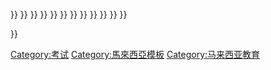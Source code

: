 {{Navbox
| name  = PMR 科目
|image=
|titlestyle= background:#FC9;
| title = '''马来西亚初中评估考试'''
| list1 = <div>
{{nowrap|'''马来文'''</big> {{•}} }}
{{nowrap|'''英文''' {{•}} }}
{{nowrap|'''华文''' {{•}} }}
{{nowrap|'''淡米尔文''' {{•}} }}
{{nowrap|'''伊斯兰研究''' {{•}} }}
{{nowrap|'''历史''' {{•}} }}
{{nowrap|'''数学''' {{•}} }}
{{nowrap|'''科学''' {{•}} }}
{{nowrap|'''地理''' {{•}} }}
{{nowrap|'''生活技能-技术''' {{•}} }}
{{nowrap|'''生活技能-生意''' {{•}} }}
{{nowrap|'''生活技能-种植''' {{•}} }}
{{nowrap|'''生活技能-家庭工作''' {{•}} }}
</div>}}
<noinclude>
[[Category:考试]]
[[Category:馬來西亞模板]]
[[Category:马来西亚教育]]
</noinclude>